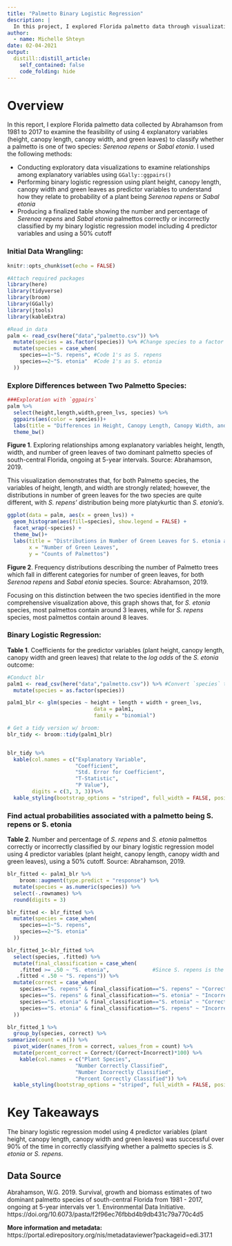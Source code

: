 ```yaml
---
title: "Palmetto Binary Logistic Regression"
description: |
  In this project, I explored Florida palmetto data through visualizations and binary logistic regression. Data source: Abrahamson, 2019.
author:
  - name: Michelle Shteyn
date: 02-04-2021
output:
  distill::distill_article:
    self_contained: false
    code_folding: hide
---
```


# Overview

In this report, I explore Florida palmetto data collected by Abrahamson from 1981 to 2017 to examine the feasibility of using 4 explanatory variables (height, canopy length, canopy width, and green leaves) to classify whether a palmetto is one of two species: *Serenoa repens* or *Sabal etonia*. I used the following methods:  

- Conducting exploratory data visualizations to examine relationships among explanatory variables using `GGally::ggpairs()`  
- Performing binary logistic regression using plant height, canopy length, canopy width and green leaves as predictor variables to understand how they relate to probability of a plant being *Serenoa repens* or *Sabal etonia*  
- Producing a finalized table showing the number and percentage of *Serenoa repens* and *Sabal etonia* palmettos correctly or incorrectly classified by my binary logistic regression model including 4 predictor variables and using a 50% cutoff

### Initial Data Wrangling:

```r
knitr::opts_chunk$set(echo = FALSE)
```

```r
#Attach required packages
library(here)
library(tidyverse)
library(broom)
library(GGally)
library(jtools)
library(kableExtra)

#Read in data
palm <- read_csv(here("data","palmetto.csv")) %>% 
  mutate(species = as.factor(species)) %>% #Change species to a factor variable
  mutate(species = case_when(
    species==1~"S. repens", #Code 1's as S. repens
    species==2~"S. etonia"  #Code 1's as S. etonia
  ))
```

### Explore Differences between Two Palmetto Species: 

```r
###Exploration with `ggpairs`
palm %>% 
  select(height,length,width,green_lvs, species) %>% 
  ggpairs(aes(color = species))+
  labs(title = "Differences in Height, Canopy Length, Canopy Width, and Green Leaves\nfor S. etonia and S. repens Palmetto Species, 1981 - 2017" )+
  theme_bw()
```

**Figure 1**. Exploring relationships among explanatory variables height, length, width, and number of green leaves of two dominant palmetto species of south-central Florida, ongoing at 5-year intervals. Source: Abrahamson, 2019.

This visualization demonstrates that, for both Palmetto species, the variables of height, length, and width are strongly related; however, the distributions in number of green leaves for the two species are quite different, with *S. repens'* distribution being more platykurtic than *S. etonia's*.


```r
ggplot(data = palm, aes(x = green_lvs)) +
  geom_histogram(aes(fill=species), show.legend = FALSE) +
  facet_wrap(~species) +
  theme_bw()+
  labs(title = "Distributions in Number of Green Leaves for S. etonia and S. repens\n Palmetto Species, 1981 - 2017",
       x = "Number of Green Leaves",
       y = "Counts of Palmettos")
```

**Figure 2**. Frequency distributions describing the number of Palmetto trees which fall in different categories for number of green leaves, for both *Serenoa repens* and *Sabal etonia* species. Source: Abrahamson, 2019. 

Focusing on this distinction between the two species identified in the more comprehensive visualization above, this graph shows that, for *S. etonia* species, most palmettos contain around 3 leaves, while for *S. repens* species, most palmettos contain around 8 leaves.


### Binary Logistic Regression:

**Table 1**. Coefficients for the predictor variables (plant height, canopy length, canopy width and green leaves) that relate to the *log odds* of the *S. etonia* outcome:

```r
#Conduct blr
palm1 <- read_csv(here("data","palmetto.csv")) %>% #Convert `species` to factor
  mutate(species = as.factor(species)) 

palm1_blr <- glm(species ~ height + length + width + green_lvs, 
                            data = palm1, 
                            family = "binomial")

# Get a tidy version w/ broom: 
blr_tidy <- broom::tidy(palm1_blr)


blr_tidy %>% 
  kable(col.names = c("Explanatory Variable",
                      "Coefficient",
                      "Std. Error for Coefficient",
                      "T-Statistic",
                      "P Value"),
        digits = c(3, 3, 3))%>% 
  kable_styling(bootstrap_options = "striped", full_width = FALSE, position = "left")
```


### Find actual probabilities associated with a palmetto being S. repens or S. etonia

**Table 2**. Number and percentage of *S. repens* and *S. etonia* palmettos correctly or incorrectly classified by our binary logistic regression model using 4 predictor variables (plant height, canopy length, canopy width and green leaves), using a 50% cutoff. Source: Abrahamson, 2019.

```r
blr_fitted <- palm1_blr %>% 
    broom::augment(type.predict = "response") %>% 
  mutate(species = as.numeric(species)) %>% 
  select(-.rownames) %>% 
  round(digits = 3)

blr_fitted <- blr_fitted %>% 
  mutate(species = case_when(
    species==1~"S. repens",
    species==2~"S. etonia"
  )) 

blr_fitted_1<-blr_fitted %>% 
  select(species, .fitted) %>% 
  mutate(final_classification = case_when(
    .fitted >= .50 ~ "S. etonia",              #Since S. repens is the reference variable, a probability > 50% classifies it as S. etonia
   .fitted < .50 ~ "S. repens")) %>% 
  mutate(correct = case_when(
    species=="S. repens" & final_classification=="S. repens" ~ "Correct",
    species=="S. repens" & final_classification=="S. etonia" ~ "Incorrect",
    species=="S. etonia" & final_classification=="S. etonia" ~ "Correct",
    species=="S. etonia" & final_classification=="S. repens" ~ "Incorrect",
  ))

blr_fitted_1 %>% 
  group_by(species, correct) %>% 
summarize(count = n()) %>% 
  pivot_wider(names_from = correct, values_from = count) %>% 
  mutate(percent_correct = Correct/(Correct+Incorrect)*100) %>% 
    kable(col.names = c("Plant Species",
                      "Number Correctly Classified",
                      "Number Incorrectly Classified",
                      "Percent Correctly Classified")) %>% 
  kable_styling(bootstrap_options = "striped", full_width = FALSE, position = "left")
```
# Key Takeaways
The binary logistic regression model using 4 predictor variables (plant height, canopy length, canopy width and green leaves) was successful over 90% of the time in correctly classifying whether a palmetto species is *S. etonia* or *S. repens*.

## Data Source
Abrahamson, W.G. 2019. Survival, growth and biomass estimates of two dominant palmetto species of south-central Florida from 1981 - 2017, ongoing at 5-year intervals ver 1. Environmental Data Initiative. https://doi.org/10.6073/pasta/f2f96ec76fbbd4b9db431c79a770c4d5

**More information and metadata:**
https://portal.edirepository.org/nis/metadataviewer?packageid=edi.317.1



